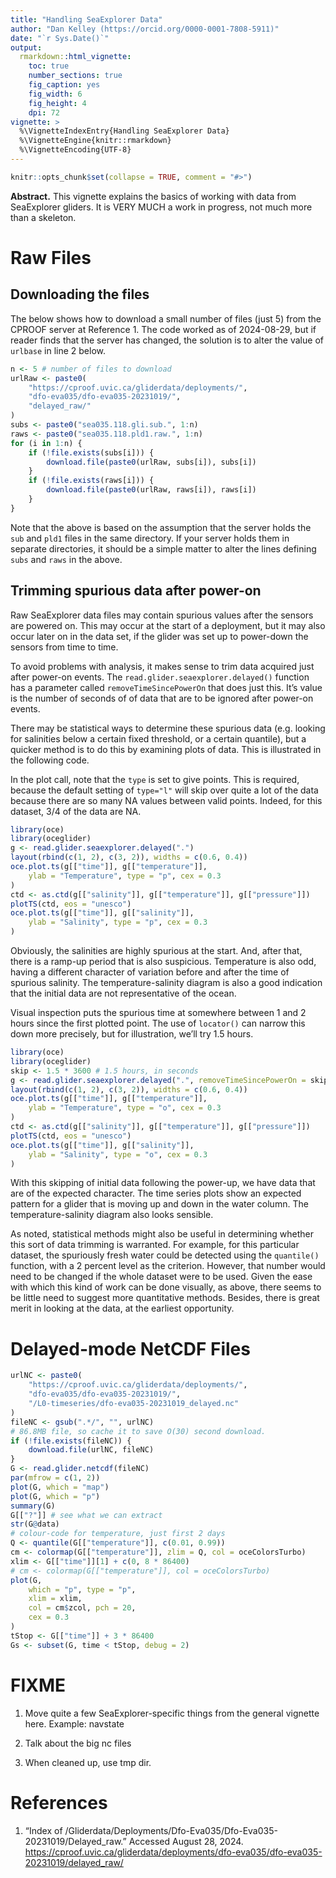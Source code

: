 ```yaml
---
title: "Handling SeaExplorer Data"
author: "Dan Kelley (https://orcid.org/0000-0001-7808-5911)"
date: "`r Sys.Date()`"
output:
  rmarkdown::html_vignette:
    toc: true
    number_sections: true
    fig_caption: yes
    fig_width: 6
    fig_height: 4
    dpi: 72
vignette: >
  %\VignetteIndexEntry{Handling SeaExplorer Data}
  %\VignetteEngine{knitr::rmarkdown}
  %\VignetteEncoding{UTF-8}
---
```


```r
knitr::opts_chunk$set(collapse = TRUE, comment = "#>")
```

**Abstract.** This vignette explains the basics of working with data from
SeaExplorer gliders.  It is VERY MUCH a work in progress, not much more than a
skeleton.

# Raw Files


## Downloading the files

The below shows how to download a small number of files (just 5) from the
CPROOF server at Reference 1. The code worked as of 2024-08-29, but if reader
finds that the server has changed, the solution is to alter the value of
`urlbase` in line 2 below.

```r
n <- 5 # number of files to download
urlRaw <- paste0(
    "https://cproof.uvic.ca/gliderdata/deployments/",
    "dfo-eva035/dfo-eva035-20231019/",
    "delayed_raw/"
)
subs <- paste0("sea035.118.gli.sub.", 1:n)
raws <- paste0("sea035.118.pld1.raw.", 1:n)
for (i in 1:n) {
    if (!file.exists(subs[i])) {
        download.file(paste0(urlRaw, subs[i]), subs[i])
    }
    if (!file.exists(raws[i])) {
        download.file(paste0(urlRaw, raws[i]), raws[i])
    }
}
```

Note that the above is based on the assumption that the server holds the `sub`
and `pld1` files in the same directory.  If your server holds them in separate
directories, it should be a simple matter to alter the lines defining `subs`
and `raws` in the above.

## Trimming spurious data after power-on

Raw SeaExplorer data files may contain spurious values after the sensors are
powered on.   This may occur at the start of a deployment, but it may also
occur later on in the data set, if the glider was set up to power-down the
sensors from time to time.

To avoid problems with analysis, it makes sense to trim data acquired just
after power-on events. The `read.glider.seaexplorer.delayed()` function has a
parameter called `removeTimeSincePowerOn` that does just this. It's value is
the number of seconds of of data that are to be ignored after power-on events.

There may be statistical ways to determine these spurious data (e.g. looking
for salinities below a certain fixed threshold, or a certain quantile), but a
quicker method is to do this by examining plots of data. This is illustrated in
the following code.

In the plot call, note that the `type` is set to give points. This is required,
because the default setting of `type="l"` will skip over quite a lot of the
data because there are so many NA values between valid points.  Indeed, for
this dataset, 3/4 of the data are NA.

```r
library(oce)
library(oceglider)
g <- read.glider.seaexplorer.delayed(".")
layout(rbind(c(1, 2), c(3, 2)), widths = c(0.6, 0.4))
oce.plot.ts(g[["time"]], g[["temperature"]],
    ylab = "Temperature", type = "p", cex = 0.3
)
ctd <- as.ctd(g[["salinity"]], g[["temperature"]], g[["pressure"]])
plotTS(ctd, eos = "unesco")
oce.plot.ts(g[["time"]], g[["salinity"]],
    ylab = "Salinity", type = "p", cex = 0.3
)
```

Obviously, the salinities are highly spurious at the start.  And, after that,
there is a ramp-up period that is also suspicious.  Temperature is also odd,
having a different character of variation before and after the time of spurious
salinity.  The temperature-salinity diagram is also a good indication that the
initial data are not representative of the ocean.

Visual inspection puts the spurious time at somewhere between 1 and 2 hours
since the first plotted point.  The use of `locator()` can narrow this down
more precisely, but for illustration, we'll try 1.5 hours.

```r
library(oce)
library(oceglider)
skip <- 1.5 * 3600 # 1.5 hours, in seconds
g <- read.glider.seaexplorer.delayed(".", removeTimeSincePowerOn = skip)
layout(rbind(c(1, 2), c(3, 2)), widths = c(0.6, 0.4))
oce.plot.ts(g[["time"]], g[["temperature"]],
    ylab = "Temperature", type = "o", cex = 0.3
)
ctd <- as.ctd(g[["salinity"]], g[["temperature"]], g[["pressure"]])
plotTS(ctd, eos = "unesco")
oce.plot.ts(g[["time"]], g[["salinity"]],
    ylab = "Salinity", type = "o", cex = 0.3
)
```

With this skipping of initial data following the power-up, we have data that
are of the expected character. The time series plots show an expected pattern
for a glider that is moving up and down in the water column.  The
temperature-salinity diagram also looks sensible.

As noted, statistical methods might also be useful in determining
whether this sort of data trimming is warranted.  For example,
for this particular dataset, the spuriously fresh water could
be detected using the `quantile()` function, with a 2 percent
level as the criterion.  However, that number would need to be
changed if the whole dataset were to be used.  Given the ease
with which this kind of work can be done visually, as above,
there seems to be little need to suggest more quantitative
methods.  Besides, there is great merit in looking at the data,
at the earliest opportunity.

# Delayed-mode NetCDF Files

```r
urlNC <- paste0(
    "https://cproof.uvic.ca/gliderdata/deployments/",
    "dfo-eva035/dfo-eva035-20231019/",
    "/L0-timeseries/dfo-eva035-20231019_delayed.nc"
)
fileNC <- gsub(".*/", "", urlNC)
# 86.8MB file, so cache it to save O(30) second download.
if (!file.exists(fileNC)) {
    download.file(urlNC, fileNC)
}
G <- read.glider.netcdf(fileNC)
par(mfrow = c(1, 2))
plot(G, which = "map")
plot(G, which = "p")
summary(G)
G[["?"]] # see what we can extract
str(G@data)
# colour-code for temperature, just first 2 days
Q <- quantile(G[["temperature"]], c(0.01, 0.99))
cm <- colormap(G[["temperature"]], zlim = Q, col = oceColorsTurbo)
xlim <- G[["time"]][1] + c(0, 8 * 86400)
# cm <- colormap(G[["temperature"]], col = oceColorsTurbo)
plot(G,
    which = "p", type = "p",
    xlim = xlim,
    col = cm$zcol, pch = 20,
    cex = 0.3
)
tStop <- G[["time"]] + 3 * 86400
Gs <- subset(G, time < tStop, debug = 2)
```

# FIXME

1. Move quite a few SeaExplorer-specific things from the
   general vignette here. Example: navstate

2. Talk about the big nc files

3. When cleaned up, use tmp dir.

# References

1. “Index of
   /Gliderdata/Deployments/Dfo-Eva035/Dfo-Eva035-20231019/Delayed_raw.”
   Accessed August 28, 2024.
   <https://cproof.uvic.ca/gliderdata/deployments/dfo-eva035/dfo-eva035-20231019/delayed_raw/>


